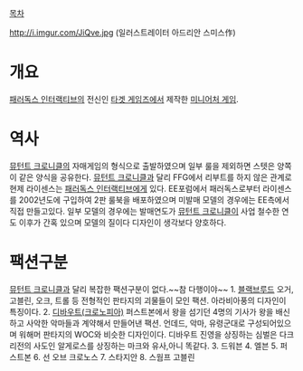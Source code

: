 [[목차]]

http://i.imgur.com/JiQve.jpg
(일러스트레이터 아드리안 스미스作)
= 개요 =
[[패러독스 인터랙티브]]의 전신인 [[타겟 게임즈]]에서 제작한 [[미니어처 게임]].

= 역사 =
[[뮤턴트 크로니클]]의 자매게임의 형식으로 출발하였으며 일부 룰을 제외하면 스텟은 양쪽이 같은 양식을 공유한다. [[뮤턴트 크로니클]]과 달리 FFG에서 리부트를 하지 않은 관계로 현제 라이센스는 [[패러독스 인터랙티브]]에게 있다.
EE포럼에서 패러독스로부터 라이센스를 2002년도에 구입하여 2판 룰북을 배포하였으며 미발매 모델의 경우에는 EE측에서 직접 만들고있다. 일부 모델의 경우에는 발매연도가 [[뮤턴트 크로니클]]이 사업 철수한 연도 이후가 간혹 있으며 모델의 질이다 디자인이 생각보다 양호하다.

= 팩션구분 =

[[뮤턴트 크로니클]]과 달리 복잡한 팩션구분이 없다.~~참 다행이야~~
1. [[블랙브루드]]
오거, 고블린, 오크, 트롤 등 전형적인 판타지의 괴물들이 모인 팩션. 아라비아풍의 디자인이 특징이다.
2. [[디바우트(크로노피아)]]
퍼스트본에서 왕을 섬기던 4명의 기사가 왕을 배신하고 사악한 악마들과 계약해서 만들어낸 팩션. 언데드, 악마, 유령군대로 구성되어있으며 워해머 판타지의 WOC와 비슷한 디자인이다.
디바우트 진영을 상징하는 심벌은 다크리전의 사도인 알게로스를 상징하는 마크와 유사,아니 똑같다.
3. 드워븐
4. 엘븐
5. 퍼스트본
6. 선 오브 크로노스
7. 스타지안
8. 스웜프 고블린
